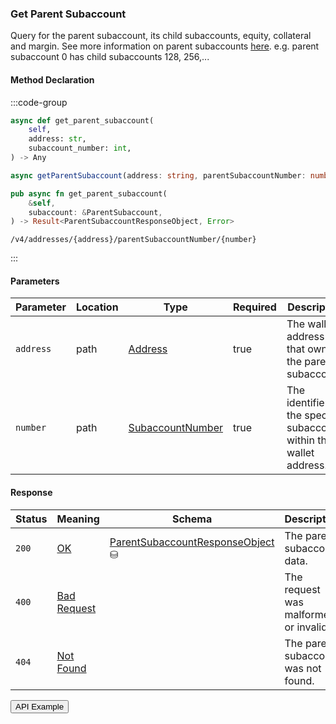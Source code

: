 
### Get Parent Subaccount

Query for the parent subaccount, its child subaccounts, equity, collateral and margin. See more information on parent subaccounts [here](/concepts/trading/isolated-positions#parent-subaccounts).
e.g. parent subaccount 0 has child subaccounts 128, 256,...

#### Method Declaration

:::code-group

```python [Python]
async def get_parent_subaccount(
    self,
    address: str,
    subaccount_number: int,
) -> Any
```

```typescript [TypeScript]
async getParentSubaccount(address: string, parentSubaccountNumber: number): Promise<Data>
```

```rust [Rust]
pub async fn get_parent_subaccount(
    &self,
    subaccount: &ParentSubaccount,
) -> Result<ParentSubaccountResponseObject, Error>
```

```url [API]
/v4/addresses/{address}/parentSubaccountNumber/{number}
```

:::


#### Parameters

| Parameter | Location  | Type                  | Required  | Description                                                           |
| --------- | --------- | --------------------- | --------- | --------------------------------------------------------------------- |
| `address` | path      | [Address]             | true      | The wallet address that owns the parent subaccount.                   |
| `number`  | path      | [SubaccountNumber]    | true      | The identifier for the specific subaccount within the wallet address. |

#### Response

| Status | Meaning       | Schema                             | Description                            |
| ------ | ------------- | ---------------------------------- | -------------------------------------- |
| `200`  | [OK]          | [ParentSubaccountResponseObject] ⛁ | The parent subaccount data.            |
| `400`  | [Bad Request] |                                    | The request was malformed or invalid.  |
| `404`  | [Not Found]   |                                    | The parent subaccount was not found.   |

<Button href="https://indexer.v4testnet.dydx.exchange/v4/addresses/dydx14zzueazeh0hj67cghhf9jypslcf9sh2n5k6art/parentSubaccountNumber/0">API Example</Button>

[Address]: /types/address
[ParentSubaccountResponseObject]: /types/parent_subaccount_response_object
[SubaccountNumber]: /types/subaccount_number
[Bad Request]: /types/bad-request
[Not Found]: /types/not-found
[OK]: /types/ok
